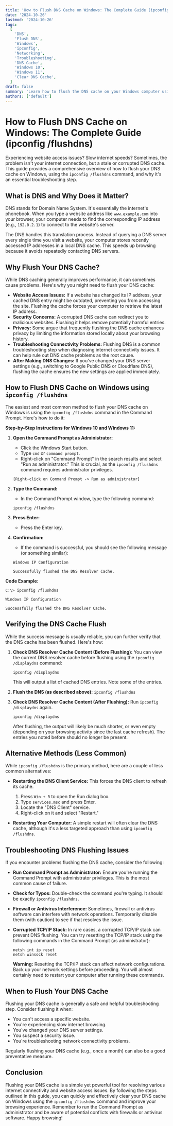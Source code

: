 ```yaml
---
title: 'How to Flush DNS Cache on Windows: The Complete Guide (ipconfig /flushdns)'
date: '2024-10-26'
lastmod: '2024-10-26'
tags:
  [
    'DNS',
    'Flush DNS',
    'Windows',
    'ipconfig',
    'Networking',
    'Troubleshooting',
    'DNS Cache',
    'Windows 10',
    'Windows 11',
    'Clear DNS Cache',
  ]
draft: false
summary: 'Learn how to flush the DNS cache on your Windows computer using the ipconfig /flushdns command. This guide covers the reasons why you should flush your DNS, step-by-step instructions for various Windows versions, and troubleshooting tips.'
authors: ['default']
---
```


# How to Flush DNS Cache on Windows: The Complete Guide (ipconfig /flushdns)

Experiencing website access issues? Slow internet speeds? Sometimes, the problem isn't your internet connection, but a stale or corrupted DNS cache. This guide provides a comprehensive overview of how to flush your DNS cache on Windows, using the `ipconfig /flushdns` command, and why it's an essential troubleshooting step.

## What is DNS and Why Does it Matter?

DNS stands for Domain Name System. It's essentially the internet's phonebook. When you type a website address like `www.example.com` into your browser, your computer needs to find the corresponding IP address (e.g., `192.0.2.1`) to connect to the website's server.

The DNS handles this translation process. Instead of querying a DNS server every single time you visit a website, your computer stores recently accessed IP addresses in a local DNS cache. This speeds up browsing because it avoids repeatedly contacting DNS servers.

## Why Flush Your DNS Cache?

While DNS caching generally improves performance, it can sometimes cause problems. Here's why you might need to flush your DNS cache:

- **Website Access Issues:** If a website has changed its IP address, your cached DNS entry might be outdated, preventing you from accessing the site. Flushing the cache forces your computer to retrieve the latest IP address.
- **Security Concerns:** A corrupted DNS cache can redirect you to malicious websites. Flushing it helps remove potentially harmful entries.
- **Privacy:** Some argue that frequently flushing the DNS cache enhances privacy by limiting the information stored locally about your browsing history.
- **Troubleshooting Connectivity Problems:** Flushing DNS is a common troubleshooting step when diagnosing internet connectivity issues. It can help rule out DNS cache problems as the root cause.
- **After Making DNS Changes:** If you've changed your DNS server settings (e.g., switching to Google Public DNS or Cloudflare DNS), flushing the cache ensures the new settings are applied immediately.

## How to Flush DNS Cache on Windows using `ipconfig /flushdns`

The easiest and most common method to flush your DNS cache on Windows is using the `ipconfig /flushdns` command in the Command Prompt. Here's how to do it:

**Step-by-Step Instructions for Windows 10 and Windows 11:**

1.  **Open the Command Prompt as Administrator:**

    - Click the Windows Start button.
    - Type `cmd` or `command prompt`.
    - Right-click on "Command Prompt" in the search results and select "Run as administrator." This is crucial, as the `ipconfig /flushdns` command requires administrator privileges.

    ```
    [Right-click on Command Prompt -> Run as administrator]
    ```

2.  **Type the Command:**

    - In the Command Prompt window, type the following command:

    ```
    ipconfig /flushdns
    ```

3.  **Press Enter:**

    - Press the Enter key.

4.  **Confirmation:**

    - If the command is successful, you should see the following message (or something similar):

    ```
    Windows IP Configuration

    Successfully flushed the DNS Resolver Cache.
    ```

**Code Example:**

```plaintext
C:\> ipconfig /flushdns

Windows IP Configuration

Successfully flushed the DNS Resolver Cache.
```

## Verifying the DNS Cache Flush

While the success message is usually reliable, you can further verify that the DNS cache has been flushed. Here's how:

1.  **Check DNS Resolver Cache Content (Before Flushing):** You can view the current DNS resolver cache before flushing using the `ipconfig /displaydns` command:

    ```plaintext
    ipconfig /displaydns
    ```

    This will output a list of cached DNS entries. Note some of the entries.

2.  **Flush the DNS (as described above):** `ipconfig /flushdns`

3.  **Check DNS Resolver Cache Content (After Flushing):** Run `ipconfig /displaydns` again.

    ```plaintext
    ipconfig /displaydns
    ```

    After flushing, the output will likely be much shorter, or even empty (depending on your browsing activity since the last cache refresh). The entries you noted before should no longer be present.

## Alternative Methods (Less Common)

While `ipconfig /flushdns` is the primary method, here are a couple of less common alternatives:

- **Restarting the DNS Client Service:** This forces the DNS client to refresh its cache.

  1.  Press `Win + R` to open the Run dialog box.
  2.  Type `services.msc` and press Enter.
  3.  Locate the "DNS Client" service.
  4.  Right-click on it and select "Restart."

- **Restarting Your Computer:** A simple restart will often clear the DNS cache, although it's a less targeted approach than using `ipconfig /flushdns`.

## Troubleshooting DNS Flushing Issues

If you encounter problems flushing the DNS cache, consider the following:

- **Run Command Prompt as Administrator:** Ensure you're running the Command Prompt with administrator privileges. This is the most common cause of failure.
- **Check for Typos:** Double-check the command you're typing. It should be exactly `ipconfig /flushdns`.
- **Firewall or Antivirus Interference:** Sometimes, firewall or antivirus software can interfere with network operations. Temporarily disable them (with caution) to see if that resolves the issue.
- **Corrupted TCP/IP Stack:** In rare cases, a corrupted TCP/IP stack can prevent DNS flushing. You can try resetting the TCP/IP stack using the following commands in the Command Prompt (as administrator):

  ```plaintext
  netsh int ip reset
  netsh winsock reset
  ```

  **Warning:** Resetting the TCP/IP stack can affect network configurations. Back up your network settings before proceeding. You will almost certainly need to restart your computer after running these commands.

## When to Flush Your DNS Cache

Flushing your DNS cache is generally a safe and helpful troubleshooting step. Consider flushing it when:

- You can't access a specific website.
- You're experiencing slow internet browsing.
- You've changed your DNS server settings.
- You suspect a security issue.
- You're troubleshooting network connectivity problems.

Regularly flushing your DNS cache (e.g., once a month) can also be a good preventative measure.

## Conclusion

Flushing your DNS cache is a simple yet powerful tool for resolving various internet connectivity and website access issues. By following the steps outlined in this guide, you can quickly and effectively clear your DNS cache on Windows using the `ipconfig /flushdns` command and improve your browsing experience. Remember to run the Command Prompt as administrator and be aware of potential conflicts with firewalls or antivirus software. Happy browsing!
